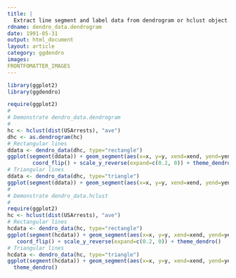 ```yaml
---
title: |
  Extract line segment and label data from dendrogram or hclust object.
rdname: dendro_data.dendrogram
date: 1991-05-31
output: html_document
layout: article
category: ggdendro
images:
FRONTFOMATTER_IMAGES
---
```


```r
library(ggplot2)
library(ggdendro)
```

```r

require(ggplot2)
#
# Demonstrate dendro_data.dendrogram
#
hc <- hclust(dist(USArrests), "ave")
dhc <- as.dendrogram(hc)
# Rectangular lines
ddata <- dendro_data(dhc, type="rectangle")
ggplot(segment(ddata)) + geom_segment(aes(x=x, y=y, xend=xend, yend=yend)) +
		coord_flip() + scale_y_reverse(expand=c(0.2, 0)) + theme_dendro()
# Triangular lines
ddata <- dendro_data(dhc, type="triangle")
ggplot(segment(ddata)) + geom_segment(aes(x=x, y=y, xend=xend, yend=yend)) + theme_dendro()
#
# Demonstrate dendro_data.hclust
#
require(ggplot2)
hc <- hclust(dist(USArrests), "ave")
# Rectangular lines
hcdata <- dendro_data(hc, type="rectangle")
ggplot(segment(hcdata)) + geom_segment(aes(x=x, y=y, xend=xend, yend=yend)) +
   coord_flip() + scale_y_reverse(expand=c(0.2, 0)) + theme_dendro()
# Triangular lines
hcdata <- dendro_data(hc, type="triangle")
ggplot(segment(hcdata)) + geom_segment(aes(x=x, y=y, xend=xend, yend=yend)) +
  theme_dendro()



```
